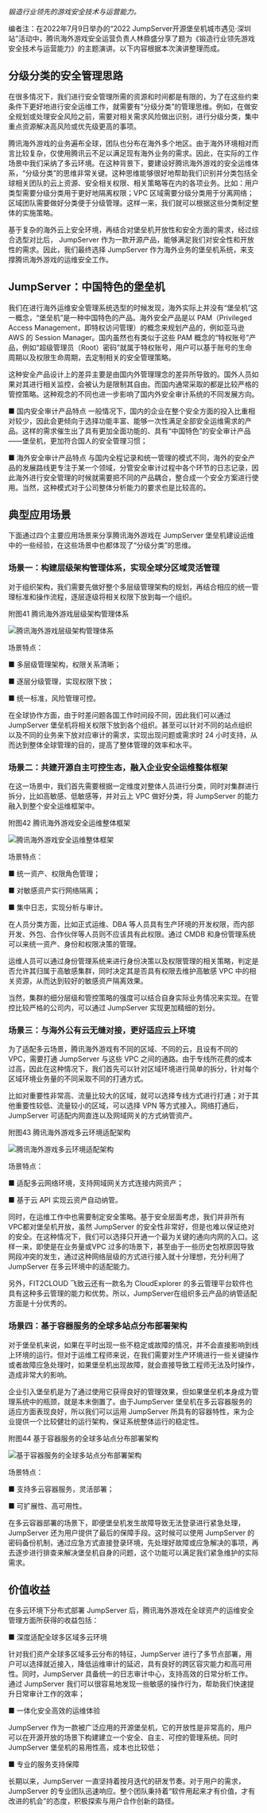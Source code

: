 _锻造行业领先的游戏安全技术与运营能力。_

编者注：在2022年7月9日举办的“2022 JumpServer开源堡垒机城市遇见·深圳站”活动中，腾讯海外游戏安全运营负责人林鼎盛分享了题为《锻造行业领先游戏安全技术与运营能力》的主题演讲。以下内容根据本次演讲整理而成。

## 分级分类的安全管理思路

在很多情况下，我们进行安全管理所需的资源和时间都是有限的，为了在这些约束条件下更好地进行安全运维工作，就需要有“分级分类”的管理思维。例如，在做安全规划或处理安全风险之前，需要对相关需求风险做出识别，进行分级分类，集中重点资源解决高风险或优先级更高的事项。

腾讯海外游戏的业务遍布全球，团队也分布在海外多个地区。由于海外环境相对而言比较复杂，仅使用腾讯云不足以满足现有海外业务的需求。因此，在实际的工作场景中我们采纳了多云环境。在这种背景下，要建设好腾讯海外游戏的安全运维体系，“分级分类”的思维非常关键。这种思维能够很好地帮助我们识别并分类包括全球相关团队的云上资源、安全相关权限、相关策略等在内的各项业务。比如：用户类型需要分级分类用于更好地隔离权限；VPC 区域需要分级分类用于分离网络；区域团队需要做好分类便于分级管理。这样一来，我们就可以根据这些分类制定整体的实施策略。

基于复杂的海外云上安全环境，再结合对堡垒机开放性和安全方面的需求，经过综合选型对比后， JumpServer 作为一款开源产品，能够满足我们对安全性和开放性的需求。因此，我们最终选择 JumpServer 作为海外业务的堡垒机系统，来支撑腾讯海外游戏的运维安全工作。

## JumpServer：中国特色的堡垒机

我们在进行海外运维安全管理系统选型的时候发现，海外实际上并没有“堡垒机”这一概念，“堡垒机”是一种中国特色的产品。海外安全产品是以 PAM（Privileged Access Management，即特权访问管理）的概念来规划产品的，例如亚马逊 AWS 的 Session Manager。国内虽然也有类似于这些 PAM 概念的“特权账号”产品，例如“超级管理员（Root）密码”就属于特权账号，用户可以基于账号的生命周期以及权限生命周期，去定制相关的安全管理策略。

这种安全产品设计上的差异主要是由国内外管理理念的差异所导致的。国外人员如果对其进行相关监控，会被认为是限制其自由。而国内通常采取的都是比较严格的管控策略。这种观念的不同也进一步影响了国内外安全审计系统的不同发展方向。

■ 国内安全审计产品特点  一般情况下，国内的企业在整个安全方面的投入比重相对较少，因此会更倾向于选择功能丰富、能够一次性满足全部安全运维需求的产品。这样的需求催生出了具有更加全面功能的、具有“中国特色”的安全审计产品——堡垒机，更加符合国人的安全管理习惯；

■ 海外安全审计产品特点  与国内全程记录和统一管理的模式不同，海外的安全产品的发展路线更专注于某一个领域，分管安全审计过程中各个环节的日志记录，因此海外进行安全管理的时候就需要把不同的产品耦合，整合成一个安全方案进行使用。当然，这种模式对于公司整体分析能力的要求也是比较高的。

## 典型应用场景

下面通过四个主要应用场景来分享腾讯海外游戏在 JumpServer 堡垒机建设运维中的一些经验，在这些场景中也都体现了“分级分类”的思维。

### 场景一：构建层级架构管理体系，实现全球分区域灵活管理

对于组织架构，我们需要先做好整个多层级管理架构的规划，再结合相应的统一管理标准和操作流程，逐层逐级将相关权限下放到每一个组织。
 
附图41 腾讯海外游戏层级架构管理体系

![腾讯海外游戏层级架构管理体系](../../public/whitepaper/image041.jpg "腾讯海外游戏层级架构管理体系")

场景特点：

■ 多层级管理架构，权限关系清晰；

■ 逐层分级管理，实现权限下放；

■ 统一标准，风险管理可控。

在全球协作方面，由于时差问题各国工作时间段不同，因此我们可以通过 JumpServer 堡垒机将相关权限下放到各个组织。甚至可以针对不同的站点组织以及不同的业务来下放对应审计的需求，实现出现问题或需求时 24 小时支持，从而达到整体全球管理的目的，提高了整体管理的效率和水平。

### 场景二：共建开源自主可控生态，融入企业安全运维整体框架

在这一场景中，我们首先需要根据一定维度对整体人员进行分类，同时对集群进行拆分，比如高敏感、低敏感等，并对云上 VPC 做好分类，将 JumpServer 的能力融入到整个安全运维框架中。
 
附图42 腾讯海外游戏安全运维整体框架

![腾讯海外游戏安全运维整体框架](../../public/whitepaper/image042.jpg "腾讯海外游戏安全运维整体框架")

场景特点：

■ 统一资产、权限角色管理；

■ 对敏感资产实行网络隔离；

■ 集中日志，实现分析与审计。

在人员分类方面，比如正式运维、DBA 等人员具有生产环境的开发权限，而内部开发、外包、合作伙伴等人员则不应该具有此权限。通过 CMDB 和身份管理系统可以来统一资产、身份和权限决策的管理。

运维人员可以通过身份管理系统来进行身份决策以及权限管理的相关策略，判定是否允许其归属于高敏感集群，同时决定其是否具有权限去维护高敏感 VPC 中的相关资源，从而达到较好的敏感资产隔离效果。

当然，集群的细分层级和管控策略的强度可以结合自身实际业务情况来实现。在管控比较严格的公司内，可以通过 JumpServer 实现更加精细的划分。

### 场景三：与海外公有云无缝对接，更好适应云上环境

为了适配多云场景，腾讯海外游戏有不同的区域、不同的云，且设有不同的 VPC，需要打通 JumpServer 与这些 VPC 之间的通路。由于专线所花费的成本过高，因此在这种情况下，我们首先可以针对区域环境进行简单的拆分，针对每个区域环境业务量的不同采取不同的打通方式。

比如对重要性非常高、流量比较大的区域，就可以选择专线方式进行打通；对于其他重要性较低、流量较小的区域，可以选择 VPN 等方式接入。网络打通后，JumpServer 可适配内网直连以及网域网关的方式纳管资产。
 
附图43 腾讯海外游戏多云环境适配架构

![腾讯海外游戏多云环境适配架构](../../public/whitepaper/image043.jpg "腾讯海外游戏多云环境适配架构")

场景特点：

■ 适配多云网络环境，支持网域网关方式连接内网资产；

■ 基于云 API 实现云资产自动纳管。

同时，在运维工作中也需要制定安全策略。基于安全层面考虑，我们并非所有VPC都对堡垒机开放，虽然 JumpServer 的安全性非常好，但是也难以保证绝对的安全。在这种情况下，我们可以选择只开通一个最为关键的通向内网的入口。这样一来，即使是在业务量或VPC 过多的场景下，甚至由于一些历史包袱原因导致网段冲突的发生，通过这种网络层级的方式进行接入就十分理想，充分利用了JumpServer 在多云环境中的适配能力。

另外，FIT2CLOUD 飞致云还有一款名为 CloudExplorer 的多云管理平台软件也具有这种多云管理的能力和优势。所以，JumpServer在组织多云产品的纳管适配方面是十分优秀的。

### 场景四：基于容器服务的全球多站点分布部署架构

对于堡垒机来说，如果在平时出现一些不稳定或故障的情况，并不会直接影响到线上环境的运行。但对于运维工程师来说，在我们需要对生产环境进行一些关键操作或者故障应急处理时，如果堡垒机出现故障，就会直接导致工程师无法及时操作，造成非常大的影响。

企业引入堡垒机是为了通过使用它获得良好的管理效果，但如果堡垒机本身成为管理系统中的瓶颈，就是本末倒置了。由于JumpServer 堡垒机在多云容器服务的适应方面表现良好，所以我们可以运用 JumpServer 所具有的容器特性，来为企业提供一个比较健壮的运行架构，保证系统整体运行的稳定性。
 
附图44 基于容器服务的全球多站点分布部署架构

![基于容器服务的全球多站点分布部署架构](../../public/whitepaper/image044.jpg "基于容器服务的全球多站点分布部署架构")

场景特点：

■ 支持多云容器服务，灵活部署；

■ 可扩展性、高可用性。

在多云容器部署的场景下，即便堡垒机发生故障导致无法登录进行紧急处理，JumpServer 还为用户提供了最后的保障手段。这时候可以使用 JumpServer 的密码备份机制，通过应急方式直接登录环境，先处理好故障或应急解决的事项，再去逐步进行排查来解决堡垒机自身的问题，这个功能可以满足我们紧急维护的实际需求。

## 价值收益

在多云环境下分布式部署 JumpServer 后，腾讯海外游戏在全球资产的运维安全管理方面所获得的收益包括：

■ 深度适配全球多区域多云环境

针对我们资产全球多区域多云分布的特征，JumpServer 进行了多节点部署，用户可以选择就近接入，降低运维审计的延迟，具有良好的跨区容灾能力和高可用性。同时，JumpServer 具备统一的日志审计中心，支持高效的日常分析工作。通过 JumpServer 我们可以很容易地发现一些敏感的操作行为，帮助我们快速提升日常审计工作的效率；

■ 一体化安全高效的运维体验

JumpServer 作为一款被广泛应用的开源堡垒机，它的开放性是非常高的，用户可以在开源开放的场景下构建建立一个安全、自主、可控的管理系统。同时 JumpServer 堡垒机的易用性高，成本也比较低；

■ 专业的服务支持保障

长期以来，JumpServer 一直坚持着按月迭代的研发节奏。对于用户的需求，JumpServer 的专业团队迅速响应。整个团队秉持着“软件用起来才有价值，才有改进的机会”的态度，积极探索与用户合作创新的路径。
